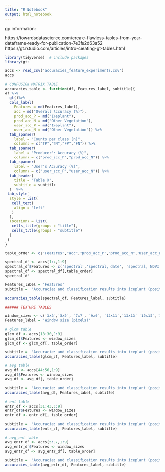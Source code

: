 ```yaml
---
title: "R Notebook"
output: html_notebook
---
```


gp information:

https://towardsdatascience.com/create-flawless-tables-from-your-dataframe-ready-for-publication-7e3fe2d63a52
https://gt.rstudio.com/articles/intro-creating-gt-tables.html

```r
library(tidyverse)  # include packages 
library(gt)

accs <- read_csv('accuracies_feature_experiments.csv')
accs
```


```r

# CONFUSION MATRIX TABLE
accuracies_table <- function(df, Features_label, subtitle){
df %>%
  gt()%>% 
  cols_label(
    Features = md(Features_label),
    acc = md("Overall Accuracy (%)"),
    prod_acc_P = md("Iceplant"),
    prod_acc_N = md("Other Vegetation"),
    user_acc_P = md("Iceplant"),
    user_acc_N = md("Other Vegetation")) %>% 
  tab_spanner(
    label = "Counts per class (n)",
    columns = c("TP","TN","FP","FN")) %>% 
  tab_spanner(
    label = "Producer's Accuracy (%)",
    columns = c("prod_acc_P","prod_acc_N")) %>% 
  tab_spanner(
    label = "User's Accuracy (%)",
    columns = c("user_acc_P","user_acc_N")) %>% 
  tab_header(
    title = "Table X",
    subtitle = subtitle
  )  %>% 
 tab_style(
  style = list(
   cell_text(
    align = "left"
   )
  ),
  locations = list(
   cells_title(groups = "title"),
   cells_title(groups = "subtitle")  
  )
 ) 
}
```


```r
table_order <- c("Features","acc","prod_acc_P","prod_acc_N","user_acc_P","user_acc_N","TP","TN","FP","FN")

spectral_df <- accs[1:4,1:9]
spectral_df$Features <- c('spectral','spectral, date', 'spectral, NDVI', 'spectral, date, NDVI')
spectral_df <- spectral_df[,table_order]
spectral_df
```

```r
Features_label = 'Features'
subtitle =  "Accuracies and classification results into iceplant (positive class) an other vegetation (negative class) from models with different combinations of spectral, date and NDVI features."

accuracies_table(spectral_df, Features_label, subtitle)
```

```r

###### TEXTURE TABLES 

window_sizes <- c('3x3','5x5', '7x7', '9x9', '11x11','13x13','15x15','17x17', '19x19','21x21','23x23','25x25','27x27')
Features_label = 'Window size (pixels)'

# glcm table
glcm_df <- accs[18:30,1:9]
glcm_df$Features <- window_sizes
glcm_df <- glcm_df[, table_order]

subtitle =  "Accuracies and classification results into iceplant (positive class) an other vegetation (negative class) from models using spectral, NDVI, and date features together with contrast and correlation features derived from GLCM matrices calculated at horizontal and vertical offset of 1 across multiple window sizes. "
accuracies_table(glcm_df, Features_label, subtitle)
```




```r
# avg table
avg_df <- accs[44:56,1:9]
avg_df$Features <- window_sizes
avg_df <- avg_df[, table_order]

subtitle =  "Accuracies and classification results into iceplant (positive class) an other vegetation (negative class) from models using spectral, NDVI, and date features together with average values of each spectral band and NDVI within a window, calculated across multiple window sizes. "
accuracies_table(avg_df, Features_label, subtitle)

```


```r
# ent table
entr_df <- accs[31:43,1:9]
entr_df$Features <- window_sizes
entr_df <- entr_df[, table_order]

subtitle =  "Accuracies and classification results into iceplant (positive class) an other vegetation (negative class) from models using spectral, NDVI, and date features together with entropy values of each spectral band and NDVI within a window, calculated across multiple window sizes. "
accuracies_table(entr_df, Features_label, subtitle)

```


```r
# avg_ent table
avg_entr_df <- accs[5:17,1:9]
avg_entr_df$Features <- window_sizes
avg_entr_df <- avg_entr_df[, table_order]

subtitle =  "Accuracies and classification results into iceplant (positive class) an other vegetation (negative class) from models using spectral, NDVI, and date features together with average and entropy values of each spectral band and NDVI within a window, calculated across multiple window sizes. "
accuracies_table(avg_entr_df, Features_label, subtitle)

```